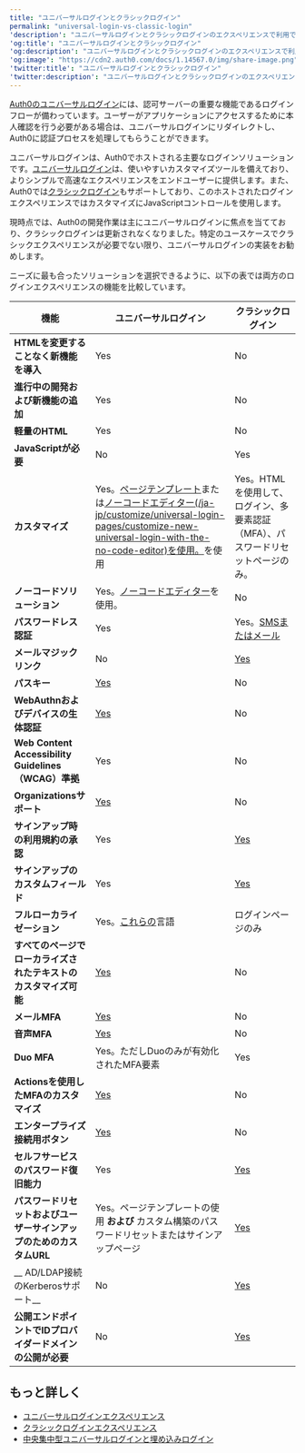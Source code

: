 ---
title: "ユニバーサルログインとクラシックログイン"
permalink: "universal-login-vs-classic-login"
'description': "ユニバーサルログインとクラシックログインのエクスペリエンスで利用できる機能の比較"
'og:title': "ユニバーサルログインとクラシックログイン"
'og:description': "ユニバーサルログインとクラシックログインのエクスペリエンスで利用できる機能の比較"
'og:image': "https://cdn2.auth0.com/docs/1.14567.0/img/share-image.png"
'twitter:title': "ユニバーサルログインとクラシックログイン"
'twitter:description': "ユニバーサルログインとクラシックログインのエクスペリエンスで利用できる機能の比較"
---

[Auth0のユニバーサルログイン](/docs/ja-jp/authenticate/login/auth0-universal-login)には、認可サーバーの重要な機能であるログインフローが備わっています。ユーザーがアプリケーションにアクセスするために本人確認を行う必要がある場合は、ユニバーサルログインにリダイレクトし、Auth0に認証プロセスを処理してもらうことができます。

ユニバーサルログインは、Auth0でホストされる主要なログインソリューションです。[ユニバーサルログイン](/docs/ja-jp/authenticate/login/auth0-universal-login/universal-login-vs-classic-login/universal-experience)は、使いやすいカスタマイズツールを備えており、よりシンプルで高速なエクスペリエンスをエンドユーザーに提供します。また、Auth0では[クラシックログイン](/docs/ja-jp/authenticate/login/auth0-universal-login/universal-login-vs-classic-login/classic-experience)もサポートしており、このホストされたログインエクスペリエンスではカスタマイズにJavaScriptコントロールを使用します。

<Warning>

現時点では、Auth0の開発作業は主にユニバーサルログインに焦点を当てており、クラシックログインは更新されなくなりました。特定のユースケースでクラシックエクスペリエンスが必要でない限り、ユニバーサルログインの実装をお勧めします。

</Warning>

ニーズに最も合ったソリューションを選択できるように、以下の表では両方のログインエクスペリエンスの機能を比較しています。

<table class="table"><thead>
<tr>
<th><b>機能</b></th>
<th><b>ユニバーサルログイン</b></th>
<th><b>クラシックログイン</b></th>
</tr>
</thead>
<tbody>
<tr>
<td><b>HTMLを変更することなく新機能を導入</b></td>
<td>Yes</td>
<td>No</td>
</tr>
<tr>
<td><b>進行中の開発および新機能の追加</b></td>
<td>Yes</td>
<td>No</td>
</tr>
<tr>
<td><b>軽量のHTML</b></td>
<td>Yes</td>
<td>No</td>
</tr>
<tr>
<td><b>JavaScriptが必要</b></td>
<td>No</td>
<td>Yes</td>
</tr>
<tr>
<td><b>カスタマイズ</b></td>
<td>Yes。<a href="/docs/ja-jp/customize/universal-login-pages/universal-login-page-templates" title="Universal login page templates">ページテンプレート</a>または<a href="/docs/ja-jp/customize/universal-login-pages/customize-new-universal-login-with-the-no-code-editor">ノーコードエディター(/ja-jp/customize/universal-login-pages/customize-new-universal-login-with-the-no-code-editor)を使用。</a>を使用</td>
<td>Yes。HTMLを使用して、ログイン、多要素認証（MFA）、パスワードリセットページのみ。</td>
</tr>
<tr>
<td><b>ノーコードソリューション</b></td>
<td>Yes。<a href="/docs/ja-jp/customize/universal-login-pages/customize-new-universal-login-with-the-no-code-editor">ノーコードエディター</a>を使用。</td>
<td>No</td>
</tr>
<tr>
<td><b>パスワードレス認証</b></td>
<td>Yes</td>
<td>Yes。<a href="/docs/ja-jp/connections/passwordless">SMSまたはメール</a></td>
</tr>
<tr>
<td><b>メールマジックリンク</b></td>
<td>No</td>
<td><a href="/docs/ja-jp/authenticate/passwordless/authentication-methods/email-magic-link">Yes</a></td>
</tr>
<tr>
<td><b>パスキー</b></td>
<td><a href="/docs/ja-jp/authenticate/database-connections/passkeys" title="Passkeys">Yes</a></td>
<td>No</td>
</tr>
<tr>
<td><b>WebAuthnおよびデバイスの生体認証</b></td>
<td><a href="/docs/ja-jp/mfa/fido-authentication-with-webauthn">Yes</a></td>
<td>No</td>
</tr>
<tr>
<td><b>Web Content Accessibility Guidelines（WCAG）準拠</b></td>
<td>Yes</td>
<td>No</td>
</tr>
<tr>
<td><b>Organizationsサポート</b></td>
<td><a href="/docs/ja-jp/organizations">Yes</a></td>
<td>No</td>
</tr>
<tr>
<td><b>サインアップ時の利用規約の承認</b></td>
<td>Yes</td>
<td><a href="/docs/ja-jp/libraries/lock/lock-configuration#showterms-boolean-">Yes</a></td>
</tr>
<tr>
<td><b>サインアップのカスタムフィールド</b></td>
<td>Yes</td>
<td><a href="/docs/ja-jp/libraries/lock/lock-configuration#additionalsignupfields-array-">Yes</a></td>
</tr>
<tr>
<td><b>フルローカライゼーション</b></td>
<td>Yes。<a href="/docs/ja-jp/universal-login/i18n">これらの</a>言語</td>
<td>ログインページのみ</td>
</tr>
<tr>
<td><b>すべてのページでローカライズされたテキストのカスタマイズ可能</b></td>
<td><a href="/docs/ja-jp/universal-login/text-customization">Yes</a></td>
<td>No</td>
</tr>
<tr>
<td><b>メールMFA</b></td>
<td><a href="/docs/ja-jp/mfa/configure-email-notifications-for-mfa">Yes</a></td>
<td>No</td>
</tr>
<tr>
<td><b>音声MFA</b></td>
<td><a href="/docs/ja-jp/mfa/configure-sms-voice-notifications-mfa">Yes</a></td>
<td>No</td>
</tr>
<tr>
<td><b>Duo MFA</b></td>
<td>Yes。ただしDuoのみが有効化されたMFA要素</td>
<td>Yes</td>
</tr>
<tr>
<td><b>Actionsを使用したMFAのカスタマイズ</b></td>
<td><a href="/docs/ja-jp/secure/multi-factor-authentication/customize-mfa-selection-nul">Yes</a></td>
<td>No</td>
</tr>
<tr>
<td><b>エンタープライズ接続用ボタン</b></td>
<td><a href="/docs/ja-jp/universal-login/identifier-first#define-home-realm-discovery-identity-providers">Yes</a></td>
<td>No</td>
</tr>
<tr>
<td><b>セルフサービスのパスワード復旧能力</b></td>
<td>Yes</td>
<td><a href="/docs/ja-jp/libraries/lock/lock-configuration#allowforgotpassword-boolean">Yes</a></td>
</tr>
<tr>
<td><b>パスワードリセットおよびユーザーサインアップのためのカスタムURL</b></td>
<td>Yes。ページテンプレートの使用 <b>および</b> カスタム構築のパスワードリセットまたはサインアップページ</td>
<td><a href="/docs/ja-jp/libraries/lock/lock-configuration#forgotpasswordlink-string-">Yes</a></td>
</tr>
<tr>
<td>__ AD/LDAP接続のKerberosサポート__</td>
<td>No</td>
<td><a href="/docs/ja-jp/extensions/ad-ldap-connector/configure-ad-ldap-connector-with-kerberos#auto-login-with-lock">Yes</a></td>
</tr>
<tr>
<td><b>公開エンドポイントでIDプロバイダードメインの公開が必要</b></td>
<td>No</td>
<td><a href="/docs/ja-jp/config/tenant-settings#advanced">Yes</a></td>
</tr>
</tbody>
</table>

## もっと詳しく

* [ユニバーサルログインエクスペリエンス](/docs/ja-jp/authenticate/login/auth0-universal-login/universal-login-vs-classic-login/universal-experience)
* [クラシックログインエクスペリエンス](/docs/ja-jp/authenticate/login/auth0-universal-login/universal-login-vs-classic-login/classic-experience)
* [中央集中型ユニバーサルログインと埋め込みログイン](/docs/ja-jp/authenticate/login/universal-vs-embedded-login)
